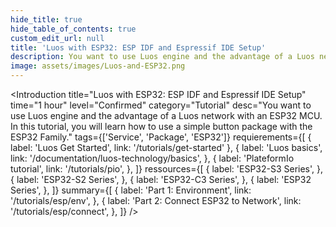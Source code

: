 ```yaml
---
hide_title: true
hide_table_of_contents: true
custom_edit_url: null
title: 'Luos with ESP32: ESP IDF and Espressif IDE Setup'
description: You want to use Luos engine and the advantage of a Luos network with an ESP32 MCU. In this tutorial, you will learn how to use a simple button package with the ESP32 Family.
image: assets/images/Luos-and-ESP32.png
---
```



<Introduction
  title="Luos with ESP32: ESP IDF and Espressif IDE Setup"
  time="1 hour"
  level="Confirmed"
  category="Tutorial"
  desc="You want to use Luos engine and the advantage of a Luos network with an ESP32 MCU. In this tutorial, you will learn how to use a simple button package with the ESP32 Family."
  tags={['Service', 'Package', 'ESP32']}
  requierements={[
    { label: 'Luos Get Started', link: '/tutorials/get-started' },
    {
      label: 'Luos basics',
      link: '/documentation/luos-technology/basics',
    },
    {
      label: 'PlateformIo tutorial',
      link: '/tutorials/pio',
    },
  ]}
  ressources={[
    {
      label: 'ESP32-S3 Series',
    },
    {
      label: 'ESP32-S2 Series',
    },
    {
      label: 'ESP32-C3 Series',
    },
    {
      label: 'ESP32 Series',
    },
  ]}
  summary={[
    {
      label: 'Part 1: Environment',
      link: '/tutorials/esp/env',
    },
    {
      label: 'Part 2: Connect ESP32 to Network',
      link: '/tutorials/esp/connect',
    },
  ]}
/>
